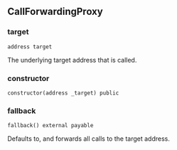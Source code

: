 ## CallForwardingProxy

### target

```solidity
address target
```

The underlying target address that is called.

### constructor

```solidity
constructor(address _target) public
```

### fallback

```solidity
fallback() external payable
```

Defaults to, and forwards all calls to the target address.

